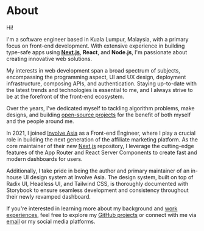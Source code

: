 # About

Hi!

I'm a software engineer based in Kuala Lumpur, Malaysia, with a primary focus
on front-end development. With extensive experience in building type-safe apps
using **[Next.js](https://nextjs.org)**, **React**, and **Node.js**, I'm passionate about
creating innovative web solutions.

My interests in web development span a broad spectrum of subjects, encompassing
the programming aspect, UI and UX design, deployment infrastructure, composing
APIs, and authentication. Staying up-to-date with the latest trends and
technologies is essential to me, and I always strive to be at the forefront
of the front-end ecosystem.

Over the years, I've dedicated myself to tackling algorithm problems, make designs,
and building [open-source projects](https://github.com/haikhalfakhreez?tab=repositories)
for the benefit of both myself and the people around me.

In 2021, I joined [Involve Asia](https://app.involve.asia/) as a Front-end Engineer,
where I play a crucial role in building the next generation of the affiliate marketing
platform. As the core maintainer of their new [Next.js](https://nextjs.org) repository,
I leverage the cutting-edge features of the App Router and React Server Components
to create fast and modern dashboards for users.

Additionally, I take pride in being the author and primary maintainer of an in-house
UI design system at Involve Asia. The design system, built on top of Radix UI,
Headless UI, and Tailwind CSS, is thoroughly documented with Storybook to ensure seamless
development and consistency throughout their newly revamped dashboard.

If you're interested in learning more about my background and
[work experiences](https://www.linkedin.com/in/haikhalfakhreez/), feel
free to explore my [GitHub projects](https://github.com/haikhalfakhreez?tab=repositories)
or connect with me via [email](mailto:haikhalfakhreez@gmail.com) or my social media
platforms.
